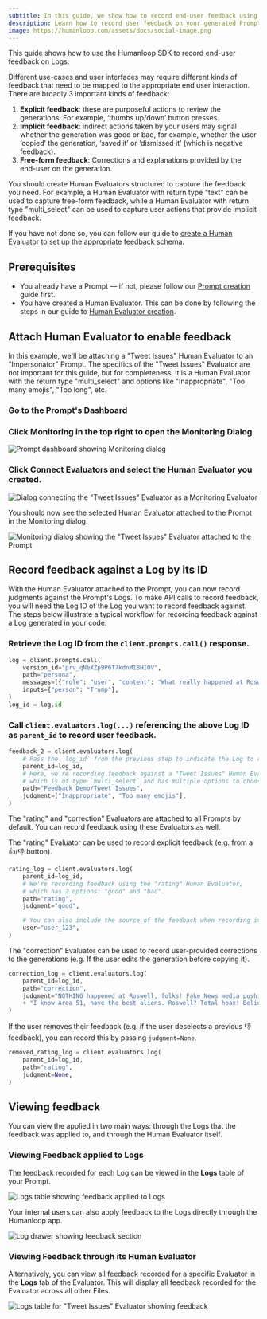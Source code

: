```yaml
---
subtitle: In this guide, we show how to record end-user feedback using the Humanloop Python SDK. This allows you to monitor how your generations perform with your users.
description: Learn how to record user feedback on your generated Prompt Logs using the Humanloop SDK.
image: https://humanloop.com/assets/docs/social-image.png
---
```


This guide shows how to use the Humanloop SDK to record end-user feedback on Logs.

<Note>

Different use-cases and user interfaces may require different kinds of feedback that need to be mapped to the appropriate end user interaction.
There are broadly 3 important kinds of feedback:

1. **Explicit feedback**: these are purposeful actions to review the generations. For example, ‘thumbs up/down’ button presses.
2. **Implicit feedback**: indirect actions taken by your users may signal whether the generation was good or bad, for example, whether the user ‘copied’ the generation, ‘saved it’ or ‘dismissed it’ (which is negative feedback).
3. **Free-form feedback**: Corrections and explanations provided by the end-user on the generation.

You should create Human Evaluators structured to capture the feedback you need.
For example, a Human Evaluator with return type "text" can be used to capture free-form feedback, while a Human Evaluator with return type "multi_select" can be used to capture user actions
that provide implicit feedback.

If you have not done so, you can follow our guide to [create a Human Evaluator](/docs/evaluation/guides/human-evaluator) to set up the appropriate feedback schema.

</Note>

## Prerequisites

- You already have a Prompt — if not, please follow our [Prompt creation](/docs/development/guides/create-prompt) guide first.
- You have created a Human Evaluator. This can be done by following the steps in our guide to [Human Evaluator creation](/docs/evaluation/guides/human-evaluators).

<Markdown src="../../../snippets/setup-sdk.mdx" />

## Attach Human Evaluator to enable feedback

In this example, we'll be attaching a "Tweet Issues" Human Evaluator to an "Impersonator" Prompt.
The specifics of the "Tweet Issues" Evaluator are not important for this guide, but for completeness, it is a Human Evaluator with the return type "multi_select" and options like "Inappropriate", "Too many emojis", "Too long", etc.

<Steps>

### Go to the Prompt's Dashboard

### Click **Monitoring** in the top right to open the Monitoring Dialog

![Prompt dashboard showing Monitoring dialog](../../../assets/images/impersonator-dashboard.png)

### Click **Connect Evaluators** and select the Human Evaluator you created.

![Dialog connecting the "Tweet Issues" Evaluator as a Monitoring Evaluator](../../../assets/images/impersonator-connect-monitoring-evaluator.png)

</Steps>

You should now see the selected Human Evaluator attached to the Prompt in the Monitoring dialog.

![Monitoring dialog showing the "Tweet Issues" Evaluator attached to the Prompt](../../../assets/images/impersonator-monitoring-evaluator-attached.png)

## Record feedback against a Log by its ID

With the Human Evaluator attached to the Prompt, you can now record judgments against the Prompt's Logs.
To make API calls to record feedback, you will need the Log ID of the Log you want to record feedback against.
The steps below illustrate a typical workflow for recording feedback against a Log generated in your code.

<Steps>

### Retrieve the Log ID from the `client.prompts.call()` response.

```python
log = client.prompts.call(
    version_id="prv_qNeXZp9P6T7kdnMIBHIOV",
    path="persona",
    messages=[{"role": "user", "content": "What really happened at Roswell?"}],
    inputs={"person": "Trump"},
)
log_id = log.id
```

### Call `client.evaluators.log(...)` referencing the above Log ID as `parent_id` to record user feedback.

```python
feedback_2 = client.evaluators.log(
    # Pass the `log_id` from the previous step to indicate the Log to record feedback against
    parent_id=log_id,
    # Here, we're recording feedback against a "Tweet Issues" Human Evaluator,
    # which is of type `multi_select` and has multiple options to choose from.
    path="Feedback Demo/Tweet Issues",
    judgment=["Inappropriate", "Too many emojis"],
)

```

<Accordion title="More examples">

The "rating" and "correction" Evaluators are attached to all Prompts by default.
You can record feedback using these Evaluators as well.

The "rating" Evaluator can be used to record explicit feedback (e.g. from a 👍/👎 button).

```python
rating_log = client.evaluators.log(
    parent_id=log_id,
    # We're recording feedback using the "rating" Human Evaluator,
    # which has 2 options: "good" and "bad".
    path="rating",
    judgment="good",

    # You can also include the source of the feedback when recording it with the `user` parameter.
    user="user_123",
)
```

The "correction" Evaluator can be used to record user-provided corrections to the generations (e.g. If the user edits the generation before copying it).

```python
correction_log = client.evaluators.log(
    parent_id=log_id,
    path="correction",
    judgment="NOTHING happened at Roswell, folks! Fake News media pushing ALIEN conspiracy theories. SAD! "
    + "I know Area 51, have the best aliens. Roswell? Total hoax! Believe me. 👽🚫 #Roswell #FakeNews",
)
```

If the user removes their feedback (e.g. if the user deselects a previous 👎 feedback), you can record this by passing `judgment=None`.

```python
removed_rating_log = client.evaluators.log(
    parent_id=log_id,
    path="rating",
    judgment=None,
)
```

</Accordion>

</Steps>

## Viewing feedback

You can view the applied in two main ways: through the Logs that the feedback was applied to, and through the Human Evaluator itself.

### Viewing Feedback applied to Logs

The feedback recorded for each Log can be viewed in the **Logs** table of your Prompt.

![Logs table showing feedback applied to Logs](../../../assets/images/impersonator-logs-feedback.png)

Your internal users can also apply feedback to the Logs directly through the Humanloop app.

![Log drawer showing feedback section](../../../assets/images/impersonator-logs-drawer-feedback.png)

### Viewing Feedback through its Human Evaluator

Alternatively, you can view all feedback recorded for a specific Evaluator in the **Logs** tab of the Evaluator.
This will display all feedback recorded for the Evaluator across all other Files.

![Logs table for "Tweet Issues" Evaluator showing feedback](../../../assets/images/impersonator-tweet-issues-evaluator-logs.png)

